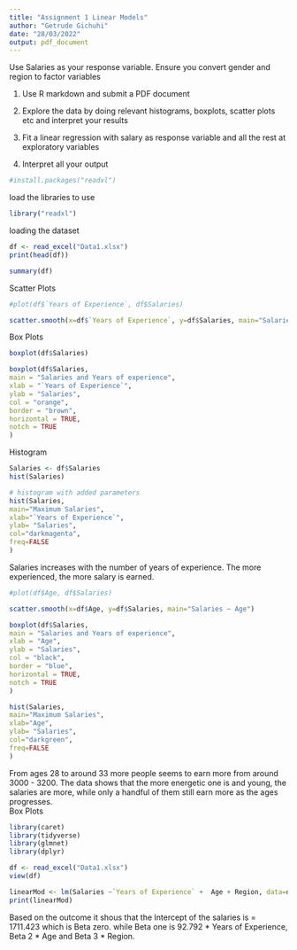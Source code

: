 ---
title: "Assignment 1 Linear Models"
author: "Getrude Gichuhi"
date: "28/03/2022"
output: pdf_document
---

Use Salaries as your response variable. Ensure you convert gender and region to factor variables

1) Use R markdown and submit a PDF document

2) Explore the data by doing relevant histograms, boxplots, scatter plots etc and interpret your results

3) Fit a linear regression with salary as response variable and all the rest at exploratory variables

4) Interpret all your output

```{r}
#install.packages("readxl")
```

load the libraries to use

```{r}
library("readxl")
```
loading the dataset

```{r}
df <- read_excel("Data1.xlsx")
print(head(df))
```
```{r}
summary(df)
```


Scatter Plots
```{r}
#plot(df$`Years of Experience`, df$Salaries)

scatter.smooth(x=df$`Years of Experience`, y=df$Salaries, main="Salaries ~ Experience") 
```
Box Plots

```{r}
boxplot(df$Salaries)
```


```{r}
boxplot(df$Salaries,
main = "Salaries and Years of experience",
xlab = "`Years of Experience`",
ylab = "Salaries",
col = "orange",
border = "brown",
horizontal = TRUE,
notch = TRUE
)
```
Histogram

```{r}
Salaries <- df$Salaries
hist(Salaries)
```



```{r}
# histogram with added parameters
hist(Salaries,
main="Maximum Salaries",
xlab="`Years of Experience`",
ylab= "Salaries",
col="darkmagenta",
freq=FALSE
)
```


Salaries increases with the number of years of experience. The more experienced, the more salary is earned. 

```{r}
#plot(df$Age, df$Salaries)

scatter.smooth(x=df$Age, y=df$Salaries, main="Salaries ~ Age")
```

```{r}
boxplot(df$Salaries,
main = "Salaries and Years of experience",
xlab = "Age",
ylab = "Salaries",
col = "black",
border = "blue",
horizontal = TRUE,
notch = TRUE
)
```

```{r}
hist(Salaries,
main="Maximum Salaries",
xlab="Age",
ylab= "Salaries",
col="darkgreen",
freq=FALSE
)
```

From ages 28 to around 33 more people seems to earn more from around 3000 - 3200. The data shows that the more energetic one is and young, the salaries are more, while only a handful of them still earn more as the ages progresses.  
Box Plots


```{r}
library(caret)
library(tidyverse)
library(glmnet)
library(dplyr)
```


```{r}
df <- read_excel("Data1.xlsx")
view(df)
```



```{r}
linearMod <- lm(Salaries ~`Years of Experience` +  Age + Region, data=df)  # build linear regression model on full data
print(linearMod)
```
Based on the outcome it shous that the Intercept of the salaries is = 1711.423 which is Beta zero. while Beta one is 92.792 * Years of Experience, Beta 2 * Age and Beta 3 * Region.





